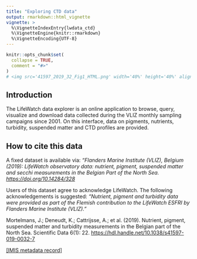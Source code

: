 ```yaml
---
title: "Exploring CTD data"
output: rmarkdown::html_vignette
vignette: >
  %\VignetteIndexEntry{lwdata_ctd}
  %\VignetteEngine{knitr::rmarkdown}
  %\VignetteEncoding{UTF-8}
---
```


```r
knitr::opts_chunk$set(
  collapse = TRUE,
  comment = "#>"
)
# <img src='41597_2019_32_Fig1_HTML.png' width='40%' height='40%' align='right' />
```

## Introduction
The LifeWatch data explorer is an online application to browse, query, visualize and download data collected during the VLIZ monthly sampling campaigns since 2001. On this interface, data on pigments, nutrients, turbidity, suspended matter and CTD profiles are provided.

## How to cite this data
A fixed dataset is available via: *“Flanders Marine Institute (VLIZ), Belgium (2019): LifeWatch observatory data:
nutrient, pigment, suspended matter and secchi measurements in the Belgian Part of the North Sea. [https://doi.org/10.14284/328](https://doi.org/10.14284/328)*

Users of this dataset agree to acknowledge LifeWatch. The following acknowledgements is suggested:
*“Nutrient, pigment and turbidity data were provided as part of the Flemish contribution to the LifeWatch ESFRI by Flanders Marine Institute (VLIZ).”*

Mortelmans, J.; Deneudt, K.; Cattrijsse, A.; et al. (2019). Nutrient, pigment, suspended matter and turbidity measurements in the Belgian part of the North Sea. Scientific Data 6(1): 22.
[https://hdl.handle.net/10.1038/s41597-019-0032-7](https://hdl.handle.net/10.1038/s41597-019-0032-7)

[[IMIS metadata record]]()
